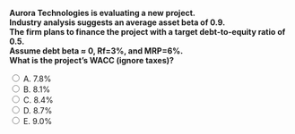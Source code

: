 ::: {.question-block}

<form onsubmit="event.preventDefault(); checkAnswer('module4_mcq_q51')" data-correct-answer="B">
  <strong style="display: block;">
  Aurora Technologies is evaluating a new project.  
  Industry analysis suggests an average asset beta of 0.9.  
  The firm plans to finance the project with a target debt-to-equity ratio of 0.5.  
  Assume debt beta ≈ 0, Rf=3%, and MRP=6%.  
  What is the project’s WACC (ignore taxes)?
  </strong>

  <label><input type="radio" name="module4_mcq_q51" value="A"> A. 7.8%</label><br>
  <label><input type="radio" name="module4_mcq_q51" value="B"> B. 8.1%</label><br>
  <label><input type="radio" name="module4_mcq_q51" value="C"> C. 8.4%</label><br>
  <label><input type="radio" name="module4_mcq_q51" value="D"> D. 8.7%</label><br>
  <label><input type="radio" name="module4_mcq_q51" value="E"> E. 9.0%</label><br>
</form>

<div id="feedback-module4_mcq_q51" class="feedback" data-status="" style="display:none;">
✅ Correct: B.  
• Re-lever equity beta: βE = βA × (1 + D/E) = 0.9 × (1 + 0.5) = 1.35.  
• Cost of equity: rE = 3% + 1.35×6% = 11.1%.  
• Weights: E/V = 0.667, D/V = 0.333.  
• WACC = 0.667×11.1% + 0.333×3% ≈ 8.1%.  
👉 The project’s discount rate reflects industry risk (via βA) and the chosen capital structure.
</div>

:::


